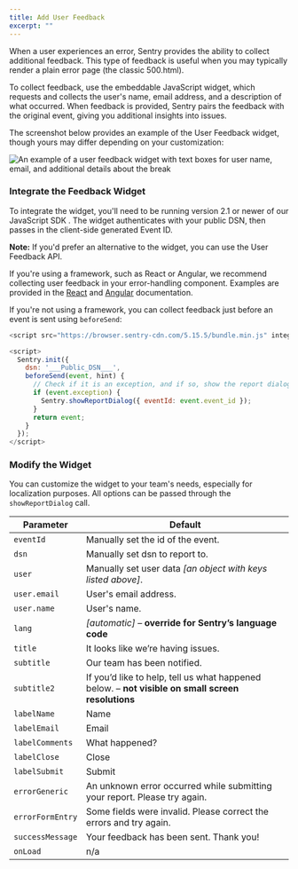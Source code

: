 ```yaml
---
title: Add User Feedback
excerpt: ""
---
```

When a user experiences an error, Sentry provides the ability to collect additional feedback. This type of feedback is useful when you may typically render a plain error page (the classic 500.html). 

To collect feedback, use the embeddable JavaScript widget, which requests and collects the user's name, email address, and a description of what occurred. When feedback is provided, Sentry pairs the feedback with the original event, giving you additional insights into issues.

The screenshot below provides an example of the User Feedback widget, though yours may differ depending on your customization:

![An example of a user feedback widget with text boxes for user name, email, and additional details about the break](user_feedback_widget.png)

### Integrate the Feedback Widget

To integrate the widget, you'll need to be running version 2.1 or newer of our JavaScript SDK . The widget authenticates with your public DSN, then passes in the client-side generated Event ID. 

**Note:** If you'd prefer an alternative to the widget, you can use the User Feedback API.

If you're using a framework, such as React or Angular, we recommend collecting user feedback in your error-handling component. Examples are provided in the [React](platforms/javascript/react) and [Angular](platforms/javascript/react) documentation.

If you're not using a framework, you can collect feedback just before an event is sent using `beforeSend`:

```JavaScript
<script src="https://browser.sentry-cdn.com/5.15.5/bundle.min.js" integrity="sha384-wF7Jc4ZlWVxe/L8Ji3hOIBeTgo/HwFuaeEfjGmS3EXAG7Y+7Kjjr91gJpJtr+PAT" crossorigin="anonymous"></script>

<script>
  Sentry.init({
    dsn: '___Public_DSN___',
    beforeSend(event, hint) {
      // Check if it is an exception, and if so, show the report dialog
      if (event.exception) {
        Sentry.showReportDialog({ eventId: event.event_id });
      }
      return event;
    }
  });
</script>
```

### Modify the Widget

You can customize the widget to your team's needs, especially for localization purposes. All options can be passed through the `showReportDialog` call.

| Parameter      | Default |
| -------------- | --- |
| `eventId` | Manually set the id of the event. |
| `dsn` | Manually set dsn to report to. |
| `user` | Manually set user data _[an object with keys listed above]_. |
| `user.email` | User's email address. |
| `user.name` | User's name. |
| `lang` | _[automatic]_ – **override for Sentry’s language code** |
| `title` | It looks like we’re having issues. |
| `subtitle` | Our team has been notified. |
| `subtitle2` | If you’d like to help, tell us what happened below. – **not visible on small screen resolutions** |
| `labelName` | Name |
| `labelEmail` | Email |
| `labelComments` | What happened? |
| `labelClose` | Close |
| `labelSubmit` | Submit |
| `errorGeneric` | An unknown error occurred while submitting your report. Please try again. |
| `errorFormEntry` | Some fields were invalid. Please correct the errors and try again. |
| `successMessage` | Your feedback has been sent. Thank you! |
| `onLoad` | n/a |

